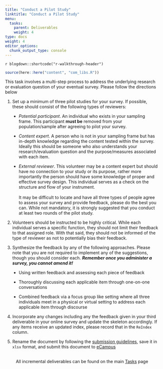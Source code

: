 ```yaml
---
title: "Conduct a Pilot Study"
linktitle: "Conduct a Pilot Study"
menu:
  tasks:
    parent: Deliverables
    weight: 4
type: docs
weight: 4
editor_options: 
  chunk_output_type: console
---
```


`r blogdown::shortcode("r-walkthrough-header")`

```r
source(here::here("content", "com_libs.R"))
```

<style>
ul {
    margin-left: 1.5em
}
</style>

This task involves a multi-step process to address the underlying research or evaluation question of your eventual survey. Please follow the directions below

1. Set up a minimum of three pilot studies for your survey. If possible, these should consist of the following types of reviewers:

  + *Potential participant*. An individual who exists in your sampling frame. This participant **must be** removed from your population/sample after agreeing to pilot your survey.
  
  + *Content expert*. A person who is not in your sampling frame but has in-depth knowledge regarding the content tested within the survey. Ideally this should be someone who also understands your research/evaluation question and the purpose/measures associated with each item.
  
  + *External reviewer*. This volunteer may be a content expert but should have no connection to your study or its purpose, rather more importantly the person should have some knowledge of proper and effective survey design. This individual serves as a check on the structure and flow of your instrument.
  <br>
  <br>
  It may be difficult to locate and have all three types of people agree to assess your survey and provide feedback, please do the best you can. While not mandatory, it is strongly suggested that you conduct at least two rounds of the pilot study.

2. Volunteers should be instructed to be highly critical. While each individual serves a specific function, they should not limit their feedback to that assigned role. With that said, they should not be informed of the type of reviewer as not to potentially bias their feedback.

3. Synthesize the feedback by any of the following approaches. Please note that you are not required to implement any of the suggestions, though you should consider each. ***Remember once you administer a survey, you cannot amend it!*** 

  + Using written feedback and assessing each piece of feedback
  
  + Thoroughly discussing each applicable item through one-on-one conversations
  
  + Combined feedback via a focus group like setting where all three individuals meet in a physical or virtual setting to address each applicable item through discourse

4. Incorporate any changes including any the feedback given in your third deliverable in your online survey and update the skeleton accordingly. If any items receive an updated index, please record that in the `ReIndex` column. 

5. Rename the document by following the [submission guidelines](/tasks/#submission-formatting), save it in `xlsx` format, and submit this document to <a target="_blank" href="https://ecampus.wvu.edu/">eCampus</a><br><br>

<center>
<p id="rounded_corners">
All incremental deliverables can be found on the main <a href="/tasks/#deliverables">Tasks</a> page
<p>
</center>
